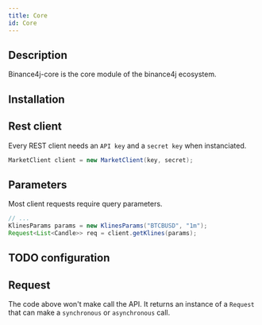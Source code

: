 ```yaml
---
title: Core
id: Core
---
```



<RepoBadges artifact="core" />

## Description

Binance4j-core is the core module of the binance4j ecosystem.

## Installation

<ArtifactInstall repo="core" />

## Rest client

Every REST client needs an `API key` and a `secret key` when instanciated.

```java title="Client new instance"
MarketClient client = new MarketClient(key, secret);
```

## Parameters

Most client requests require query parameters.

```java title="Get klines with MarketClient"
// ...
KlinesParams params = new KlinesParams("BTCBUSD", "1m");
Request<List<Candle>> req = client.getKlines(params);
```

## TODO configuration

## Request

The code above won't make call the API. It returns an instance of a `Request` that can make a `synchronous` or `asynchronous` call.

<Example payload="List<Candle>" method="getKlines(params)" />
